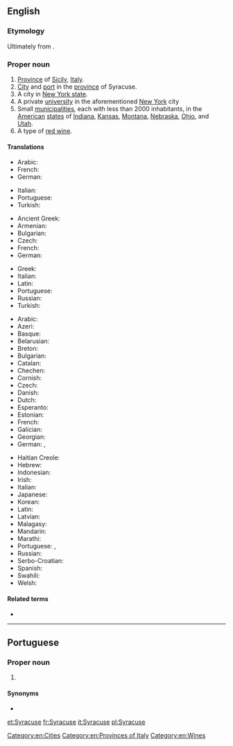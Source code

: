 ==English==
{{wikipedia}}

===Etymology===
Ultimately from {{etyl|grc|en}} {{m|grc|Συρακοῦσαι|}}.

===Proper noun===
{{en-proper noun}}

# [[province|Province]] of [[Sicily]], [[Italy]].
# [[city|City]] and [[port]] in the [[province]] of Syracuse.
# A city in [[New York|New York state]].
# A private [[university]] in the aforementioned [[New York]] city
# Small [[municipality|municipalities]], each with less than 2000 inhabitants, in the [[United States|American]] [[state]]s of [[Indiana]], [[Kansas]], [[Montana]], [[Nebraska]], [[Ohio]], and [[Utah]].
# A type of [[red wine]].

====Translations====
{{trans-top|province Sicily}}
* Arabic: {{t|ar|سِرْقُوسَة|f}}
* French: {{t+|fr|Syracuse}}
* German: {{t|de|Syrakus}}
{{trans-mid}}
* Italian: {{t+|it|Siracusa}}
* Portuguese: {{t|pt|Siracusa|f}}
* Turkish: {{t|tr|Siraküza}}
{{trans-bottom}}
{{trans-top|city and port in the province of Syracuse}}
* Ancient Greek: {{t|grc|Συρακοῦσαι|f-p}}
* Armenian: {{t|hy|Սիրակուզա}}
* Bulgarian: {{t|bg|Сиракуза}}
* Czech: {{t|cs|Syrakusy|p}}
* French: {{t+|fr|Syracuse}}
* German: {{t|de|Syrakus}}
{{trans-mid}}
* Greek: {{t+|el|Συρακούσες}}
* Italian: {{t+|it|Siracusa}}
* Latin: {{t|la|Syrācūsae|f-p}}
* Portuguese: {{t|pt|Siracusa|f}}
* Russian: {{t+|ru|Сираку́зы|p}}
* Turkish: {{t|tr|Siraküza}}
{{trans-bottom}}
{{trans-top|city in New York state}}
* Arabic: {{t|ar|سيراكيوز}}
* Azeri: {{t|az|Sirakuz}}
* Basque: {{t|eu|Syracuse}}
* Belarusian: {{t|be|Сірак'юс|sc=Cyrl}}
* Breton: {{t|br|Syracuse}}
* Bulgarian: {{t|bg|Сиракюз|sc=Cyrl}}
* Catalan: {{t|ca|Siracusa}}
* Chechen: {{t|ce|Сиракьюс|sc=Cyrl}}
* Cornish: {{t|kw|Syracuse}}
* Czech: {{t|cs|Syrakusy}}
* Danish: {{t|da|Syracuse}}
* Dutch: {{t|nl|Syracuse}}
* Esperanto: {{t|eo|Sirakuso}}
* Estonian: {{t|et|Sürakuusa}}
* French: {{t+|fr|Syracuse}}
* Galician: {{t|gl|Syracuse}}
* Georgian: {{t|ka|სირაკიუსი|sc=Geor}}
* German: {{t|de|Syracuse}}, {{t|de|Syrakus}}
{{trans-mid}}
* Haitian Creole: {{t|ht|Syracuse}}
* Hebrew: {{t|he|סירקיוז}}
* Indonesian: {{t|id|Syracuse}}
* Irish: {{t|ga|Syracuse}}
* Italian: {{t+|it|Siracusa}}
* Japanese: {{t|ja|シラキュース|sc=Jpan}}
* Korean: {{t|ko|시러큐스|sc=Kore}}
* Latin: {{t|la|Syracusae}}
* Latvian: {{t|lv|Sirakjūsa}}
* Malagasy: {{t|mg|Syracuse}}
* Mandarin: {{t|cmn|锡拉丘兹|sc=Hani}}
* Marathi: {{t|mr|सिरॅक्युज|sc=Deva}}
* Portuguese: {{t|pt|Siracusa|f}}, {{t|pt|Syracuse|f}}
* Russian: {{t+|ru|Сиракьюс}}
* Serbo-Croatian: {{t|sh|Syracuse}}
* Spanish: {{t|es|Siracusa}}
* Swahili: {{t|sw|Syracuse}}
* Welsh: {{t|cy|Syracuse}}
{{trans-bottom}}

====Related terms====
* {{l|en|Syracusan}}

[[Category:en:Cities]]
[[Category:en:Provinces of Italy]]
[[Category:en:Wines]]

----

==Portuguese==

===Proper noun===
{{pt-proper noun|f}}

# {{place|pt|city|s/New York|c/United States|t1=Syracuse}}

====Synonyms====
* {{l|pt|Siracusa}}

[[et:Syracuse]]
[[fr:Syracuse]]
[[it:Syracuse]]
[[pl:Syracuse]]